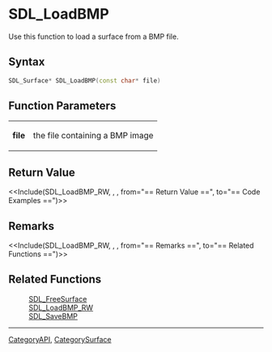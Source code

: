 
= SDL_LoadBMP =
Use this function to load a surface from a BMP file.


== Syntax ==
<syntaxhighlight lang='c++'>
SDL_Surface* SDL_LoadBMP(const char* file)
</syntaxhighlight>

== Function Parameters ==
{|
|'''file'''
|the file containing a BMP image
|}

== Return Value ==
<<Include(SDL_LoadBMP_RW, , , from="== Return Value ==", to="== Code Examples ==")>>

== Remarks ==
<<Include(SDL_LoadBMP_RW, , , from="== Remarks ==", to="== Related Functions ==")>>

== Related Functions ==
:[[SDL_FreeSurface]]
:[[SDL_LoadBMP_RW]]
:[[SDL_SaveBMP]]

----
[[CategoryAPI]], [[CategorySurface]]
